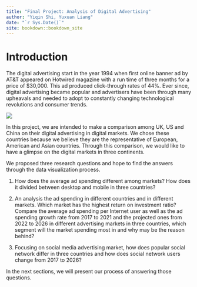 ```yaml
--- 
title: "Final Project: Analysis of Digital Advertising"
author: "Yiqin Shi, Yuxuan Liang"
date: "`r Sys.Date()`"
site: bookdown::bookdown_site
---
```


# Introduction

The digital advertising start in the year 1994 when first online banner ad by AT&T appeared on Hotwired magazine with a run time of three months for a price of $30,000. This ad produced click-through rates of 44%. Ever since, digital advertising became popular and advertisers have been through many upheavals and needed to adopt to constantly changing technological revolutions and consumer trends. 

![](first ad.gif)

In this project, we are intended to make a comparison among UK, US and China on their digital advertising in digital markets. We chose these countries because we believe they are the representative of European, American and Asian countries. Through this comparison, we would like to have a glimpse on the digital markets in three continents.

We proposed three research questions and hope to find the answers through the data visualization process.

1. How does the average ad spending different among markets? How does it divided between desktop and mobile in three countries?

2. An analysis the ad spending in different countries and in different markets. Which market has the highest return on investment ratio? Compare the average ad spending per Internet user as well as the ad spending growth rate from 2017 to 2021 and the projected ones from 2022 to 2026 in different advertising markets in three countries, which segment will the market spending most in and why may be the reason behind?

3. Focusing on social media advertising market, how does popular social network differ in three countries and how does social network users change from 2017 to 2026?

In the next sections, we will present our process of answering those questions.




